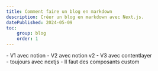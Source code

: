 ```yaml
---
title: Comment faire un blog en markdown 
description: Créer un blog en markdown avec Next.js.
datePublished: 2024-05-09
toc:
    group: blog
    order: 1
---
```


<Toc group="blog" />

<Wip>
    - V1 avec notion
    - V2 avec notion v2
    - V3 avec contentlayer
<br/>
    - toujours avec nextjs
    - Il faut des composants custom
</Wip>

